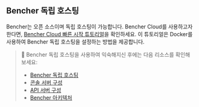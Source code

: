 ## Bencher 독립 호스팅

Bencher는 오픈 소스이며 독립 호스팅이 가능합니다.
Bencher Cloud를 사용하고자 한다면, [Bencher Cloud 빠른 시작 튜토리얼][quick start]을 확인하세요.
이 튜토리얼은 Docker를 사용하여 Bencher 독립 호스팅을 설정하는 방법을 제공합니다.

> 🐰 Bencher 독립 호스팅을 사용하여 익숙해지신 후에는 다음 리소스를 확인해 보세요:
> - [Bencher 독립 호스팅][bencher self hosted]
> - [콘솔 서버 구성][console server config]
> - [API 서버 구성][api server config]
> - [Bencher 아키텍처][bencher architecture]

[quick start]: /ko/docs/tutorial/quick-start/
[bencher self hosted]: /ko/docs/explanation/bencher-self-hosted/
[console server config]: /ko/docs/reference/console-config/
[api server config]: /ko/docs/reference/server-config/
[bencher architecture]: /ko/docs/reference/architecture/
